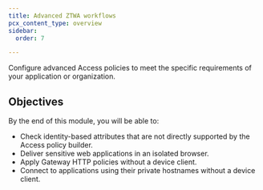 ```yaml
---
title: Advanced ZTWA workflows
pcx_content_type: overview
sidebar:
  order: 7

---
```


Configure advanced Access policies to meet the specific requirements of your application or organization.

## Objectives

By the end of this module, you will be able to:

* Check identity-based attributes that are not directly supported by the Access policy builder.
* Deliver sensitive web applications in an isolated browser.
* Apply Gateway HTTP policies without a device client.
* Connect to applications using their private hostnames without a device client.
